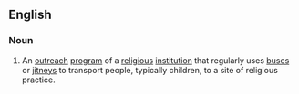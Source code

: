 ==English==

===Noun===
{{en-noun|head=[[bus]] [[ministry]]|bus ministries}}

# {{lb|en|religion}} An [[outreach]] [[program]] of a [[religious]] [[institution]] that regularly uses [[bus]]es or [[jitney]]s to transport people, typically children, to a site of religious practice.